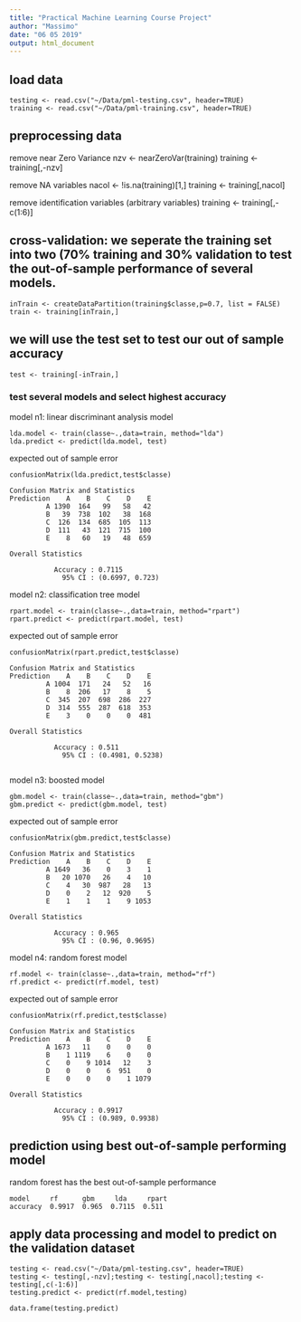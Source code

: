 ```yaml
---
title: "Practical Machine Learning Course Project"
author: "Massimo"
date: "06 05 2019"
output: html_document
---
```


## load data
    testing <- read.csv("~/Data/pml-testing.csv", header=TRUE)
    training <- read.csv("~/Data/pml-training.csv", header=TRUE)

## preprocessing data
remove near Zero Variance
    nzv <- nearZeroVar(training)
    training <- training[,-nzv]

remove NA variables
    nacol <- !is.na(training)[1,]
    training <- training[,nacol]

remove identification variables (arbitrary variables)
    training <- training[,-c(1:6)]

## cross-validation: we seperate the training set into two (70% training and 30% validation to test the out-of-sample performance of several models.
    inTrain <- createDataPartition(training$classe,p=0.7, list = FALSE)
    train <- training[inTrain,]

## we will use the test set to test our out of sample accuracy
    test <- training[-inTrain,]

### test several models and select highest accuracy 
model n1: linear discriminant analysis model
   
    lda.model <- train(classe~.,data=train, method="lda")
    lda.predict <- predict(lda.model, test)

expected out of sample error
    
    confusionMatrix(lda.predict,test$classe)

    Confusion Matrix and Statistics
    Prediction    A    B    C    D    E
             A 1390  164   99   58   42
             B   39  738  102   38  168
             C  126  134  685  105  113
             D  111   43  121  715  100
             E    8   60   19   48  659

    Overall Statistics
                                         
               Accuracy : 0.7115         
                 95% CI : (0.6997, 0.723)


model n2: classification tree model
    
    rpart.model <- train(classe~.,data=train, method="rpart")
    rpart.predict <- predict(rpart.model, test)

expected out of sample error
    
    confusionMatrix(rpart.predict,test$classe)

    Confusion Matrix and Statistics
    Prediction    A    B    C    D    E
             A 1004  171   24   52   16
             B    8  206   17    8    5
             C  345  207  698  286  227
             D  314  555  287  618  353
             E    3    0    0    0  481

    Overall Statistics
                                          
               Accuracy : 0.511           
                 95% CI : (0.4981, 0.5238)
                
model n3: boosted model
   
    gbm.model <- train(classe~.,data=train, method="gbm")
    gbm.predict <- predict(gbm.model, test)

expected out of sample error
    
    confusionMatrix(gbm.predict,test$classe)
    
    Confusion Matrix and Statistics
    Prediction    A    B    C    D    E
             A 1649   36    0    3    1
             B   20 1070   26    4   10
             C    4   30  987   28   13
             D    0    2   12  920    5
             E    1    1    1    9 1053

    Overall Statistics
                                        
               Accuracy : 0.965         
                 95% CI : (0.96, 0.9695)


model n4: random forest model
   
    rf.model <- train(classe~.,data=train, method="rf")
    rf.predict <- predict(rf.model, test)

expected out of sample error
   
    confusionMatrix(rf.predict,test$classe)

    Confusion Matrix and Statistics
    Prediction    A    B    C    D    E
             A 1673   11    0    0    0
             B    1 1119    6    0    0
             C    0    9 1014   12    3
             D    0    0    6  951    0
             E    0    0    0    1 1079

    Overall Statistics
                                         
               Accuracy : 0.9917         
                 95% CI : (0.989, 0.9938)

## prediction using best out-of-sample performing model
random forest has the best out-of-sample performance
          
    model     rf      gbm     lda     rpart  
    accuracy  0.9917  0.965  0.7115  0.511
    
## apply data processing and model to predict on the validation dataset
    testing <- read.csv("~/Data/pml-testing.csv", header=TRUE)
    testing <- testing[,-nzv];testing <- testing[,nacol];testing <- testing[,c(-1:6)]
    testing.predict <- predict(rf.model,testing)

    data.frame(testing.predict)
